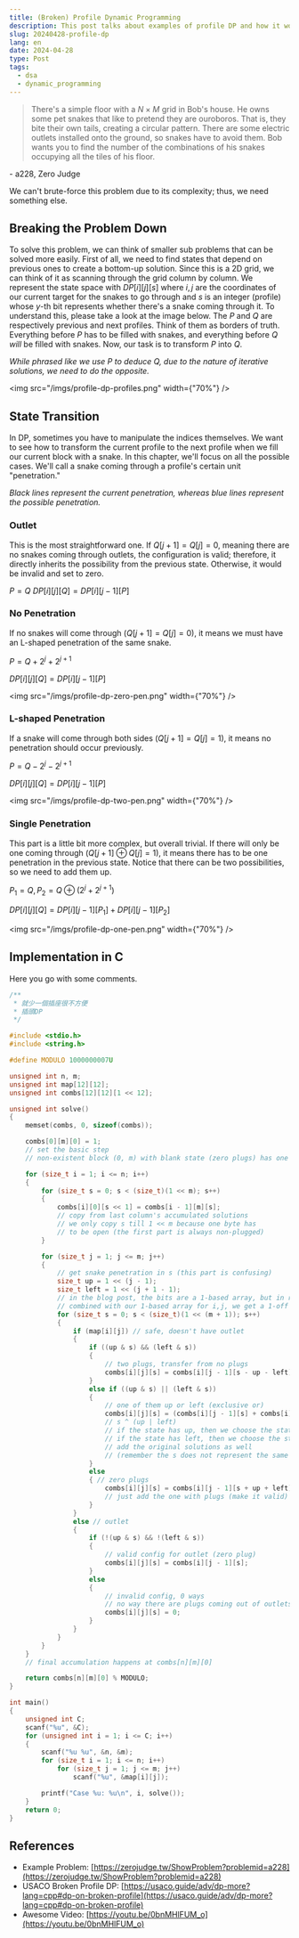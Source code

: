```yaml
---
title: (Broken) Profile Dynamic Programming
description: This post talks about examples of profile DP and how it works.
slug: 20240428-profile-dp
lang: en
date: 2024-04-28
type: Post
tags:
  - dsa
  - dynamic_programming
---
```


> There's a simple floor with a $N \times M$ grid in Bob's house. He owns some pet snakes that like to pretend they
> are ouroboros. That is, they bite their own tails, creating a circular pattern. There are some electric outlets
> installed onto the ground, so snakes have to avoid them. Bob wants you to find the number of the combinations of his
> snakes occupying all the tiles of his floor.

\- a228, Zero Judge

We can't brute-force this problem due to its complexity; thus, we need something else.

## Breaking the Problem Down

To solve this problem, we can think of smaller sub problems that can be solved more easily.
First of all, we need to find states that depend on previous ones to create a bottom-up solution.
Since this is a 2D grid, we can think of it as scanning through the grid column by column.
We represent the state space with $DP[i][j][s]$ where $i, j$ are the coordinates of our current target for the snakes
to go through and $s$ is an integer (profile) whose $y$-th bit represents whether there's a snake coming through it.
To understand this, please take a look at the image below. The $P$ and $Q$ are respectively previous and next profiles.
Think of them as borders of truth. Everything before $P$ has to be filled with snakes, and everything before $Q$ _will_ be
filled with snakes. Now, our task is to transform $P$ into $Q$.

_While phrased like we use $P$ to deduce $Q$, due to the nature of iterative solutions, we need to do the opposite._

<img src="/imgs/profile-dp-profiles.png" width={"70%"} />

## State Transition

In DP, sometimes you have to manipulate the indices themselves. We want to see how to transform the current profile to
the next profile when we fill our current block with a snake. In this chapter, we'll focus on all the possible cases.
We'll call a snake coming through a profile's certain unit "penetration."

_Black lines represent the current penetration, whereas blue lines represent the possible penetration._

### Outlet

This is the most straightforward one. If $Q[j+1]=Q[j]=0$, meaning there are no snakes coming through
outlets, the configuration is valid; therefore, it directly inherits the possibility from the previous state. Otherwise,
it would be invalid and set to zero.

$P = Q$
$DP[i][j][Q] = DP[i][j-1][P]$

### No Penetration

If no snakes will come through ($Q[j+1] = Q[j] = 0$), it means we must have an L-shaped penetration of the same snake.

$P=Q + 2^j + 2^{j+1}$

$DP[i][j][Q] = DP[i][j-1][P]$

<img src="/imgs/profile-dp-zero-pen.png" width={"70%"} />

### L-shaped Penetration

If a snake will come through both sides ($Q[j+1] = Q[j] = 1$), it means no penetration should occur previously.

$P = Q - 2^j - 2^{j+1}$

$DP[i][j][Q] = DP[i][j-1][P]$

<img src="/imgs/profile-dp-two-pen.png" width={"70%"} />

### Single Penetration

This part is a little bit more complex, but overall trivial.
If there will only be one coming through ($Q[j+1] \oplus Q[j] = 1$), it means there has to be one penetration in the previous
state. Notice that there can be two possibilities, so we need to add them up.

$P_1 = Q, P_2 = Q \oplus (2^{j} + 2^{j + 1})$

$DP[i][j][Q] = DP[i][j-1][P_1] + DP[i][j-1][P_2]$

<img src="/imgs/profile-dp-one-pen.png" width={"70%"} />

## Implementation in C

Here you go with some comments.

```c
/**
 * 就少一個插座很不方便
 * 插頭DP
 */

#include <stdio.h>
#include <string.h>

#define MODULO 1000000007U

unsigned int n, m;
unsigned int map[12][12];
unsigned int combs[12][12][1 << 12];

unsigned int solve()
{
    memset(combs, 0, sizeof(combs));

    combs[0][m][0] = 1;
    // set the basic step
    // non-existent block (0, m) with blank state (zero plugs) has one solution

    for (size_t i = 1; i <= n; i++)
    {
        for (size_t s = 0; s < (size_t)(1 << m); s++)
        {
            combs[i][0][s << 1] = combs[i - 1][m][s];
            // copy from last column's accumulated solutions
            // we only copy s till 1 << m because one byte has
            // to be open (the first part is always non-plugged)
        }

        for (size_t j = 1; j <= m; j++)
        {
            // get snake penetration in s (this part is confusing)
            size_t up = 1 << (j - 1);
            size_t left = 1 << (j + 1 - 1);
            // in the blog post, the bits are a 1-based array, but in real programming, it is 0-based
            // combined with our 1-based array for i,j, we get a 1-off problem, so need to minus one.
            for (size_t s = 0; s < (size_t)(1 << (m + 1)); s++)
            {
                if (map[i][j]) // safe, doesn't have outlet
                {
                    if ((up & s) && (left & s))
                    {
                        // two plugs, transfer from no plugs
                        combs[i][j][s] = combs[i][j - 1][s - up - left];
                    }
                    else if ((up & s) || (left & s))
                    {
                        // one of them up or left (exclusive or)
                        combs[i][j][s] = (combs[i][j - 1][s] + combs[i][j - 1][s ^ (up | left)]) % MODULO;
                        // s ^ (up | left)
                        // if the state has up, then we choose the state with left
                        // if the state has left, then we choose the state with up
                        // add the original solutions as well
                        // (remember the s does not represent the same thing in the last (i, j-1) tile!!!)
                    }
                    else
                    { // zero plugs
                        combs[i][j][s] = combs[i][j - 1][s + up + left];
                        // just add the one with plugs (make it valid)
                    }
                }
                else // outlet
                {
                    if (!(up & s) && !(left & s))
                    {
                        // valid config for outlet (zero plug)
                        combs[i][j][s] = combs[i][j - 1][s];
                    }
                    else
                    {
                        // invalid config, 0 ways
                        // no way there are plugs coming out of outlets smh
                        combs[i][j][s] = 0;
                    }
                }
            }
        }
    }
    // final accumulation happens at combs[n][m][0]

    return combs[n][m][0] % MODULO;
}

int main()
{
    unsigned int C;
    scanf("%u", &C);
    for (unsigned int i = 1; i <= C; i++)
    {
        scanf("%u %u", &n, &m);
        for (size_t i = 1; i <= n; i++)
            for (size_t j = 1; j <= m; j++)
                scanf("%u", &map[i][j]);

        printf("Case %u: %u\n", i, solve());
    }
    return 0;
}
```

## References

- Example Problem: [https://zerojudge.tw/ShowProblem?problemid=a228](https://zerojudge.tw/ShowProblem?problemid=a228)
- USACO Broken Profile DP:
  [https://usaco.guide/adv/dp-more?lang=cpp#dp-on-broken-profile](https://usaco.guide/adv/dp-more?lang=cpp#dp-on-broken-profile)
- Awesome Video: [https://youtu.be/0bnMHlFUM_o](https://youtu.be/0bnMHlFUM_o)
